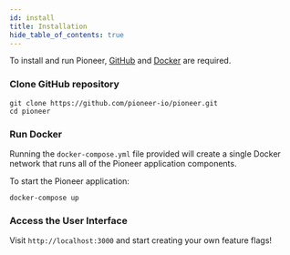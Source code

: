 ```yaml
---
id: install
title: Installation
hide_table_of_contents: true
---
```


To install and run Pioneer, [GitHub](https://cli.github.com/) and [Docker](https://docs.docker.com/get-docker/) are required. 

### Clone GitHub repository
```
git clone https://github.com/pioneer-io/pioneer.git
cd pioneer
```

### Run Docker
Running the `docker-compose.yml` file provided will create a single Docker network that runs all of the Pioneer application components. 

To start the Pioneer application:
```
docker-compose up
```

### Access the User Interface
Visit `http://localhost:3000` and start creating your own feature flags!


